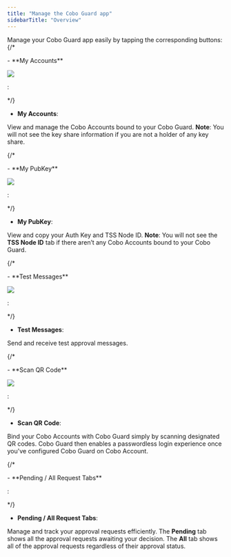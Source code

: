```yaml
---
title: "Manage the Cobo Guard app"
sidebarTitle: "Overview"
---
```


Manage your Cobo Guard app easily by tapping the corresponding buttons:
{/*
<br />


 <div class="container">
    <p class="text">- **My Accounts**</p>
    <img src="/images/cobo-guard/manage-the-cobo-guard-app/icon-my-accounts.png" class="icon"> </img>
    <p class="text">:</p>
</div>
*/}

- **My Accounts**:

View and manage the Cobo Accounts bound to your Cobo Guard. **Note**: You will not see the key share information if you are not a holder of any key share.

{/*
<br />

 <div class="container">
    <p class="text">- **My PubKey**</p>
    <img src="/images/cobo-guard/manage-the-cobo-guard-app/icon-my-pubkey.png" class="icon"> </img>
    <p class="text">:</p>
</div>

*/}

- **My PubKey**:

View and copy your Auth Key and TSS Node ID. **Note**: You will not see the **TSS Node ID** tab if there aren’t any Cobo Accounts bound to your Cobo Guard.

{/*
<br />

 <div class="container">
    <p class="text">- **Test Messages**</p>
    <img src="/images/cobo-guard/manage-the-cobo-guard-app/icon-test-messages.png" class="icon"> </img>
    <p class="text">:</p>
</div>
*/}

- **Test Messages**:

Send and receive test approval messages.

{/*
<br />

 <div class="container">
    <p class="text">- **Scan QR Code**</p>
    <img src="/images/cobo-guard/manage-the-cobo-guard-app/icon-scan-qr-code.png" class="icon"> </img>
    <p class="text">:</p>
</div>

*/}

- **Scan QR Code**:

Bind your Cobo Accounts with Cobo Guard simply by scanning designated QR codes. Cobo Guard then enables a passwordless login experience once you've configured Cobo Guard on Cobo Account.

{/*
<br />

 <div class="container">
    <p class="text">- **Pending / All Request Tabs**</p>
    <p class="text">:</p>
</div>

*/}

- **Pending / All Request Tabs**:

Manage and track your approval requests efficiently. The **Pending** tab shows all the approval requests awaiting your decision. The **All** tab shows all of the approval requests regardless of their approval status.